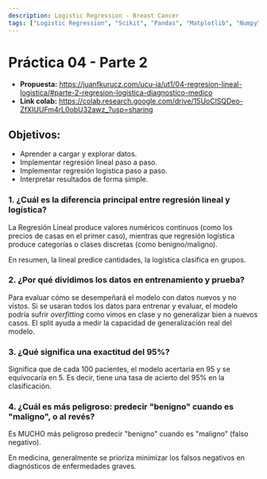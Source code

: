 ```yaml
---
description: Logistic Regression - Breast Cancer
tags: ["Logistic Regression", "Scikit", "Pandas", "Matplotlib", "Numpy"]
---
```


# Práctica 04 - Parte 2
- **Propuesta:** https://juanfkurucz.com/ucu-ia/ut1/04-regresion-lineal-logistica/#parte-2-regresion-logistica-diagnostico-medico
- **Link colab:** https://colab.research.google.com/drive/15UoClSQDeo-ZfXIUUFm4rL0obU32awz_?usp=sharing

## Objetivos:
- Aprender a cargar y explorar datos.
- Implementar regresión lineal paso a paso.
- Implementar regresión logística paso a paso.
- Interpretar resultados de forma simple.

### 1. ¿Cuál es la diferencia principal entre regresión lineal y logística?
La Regresión Lineal produce valores numéricos continuos (como los precios de casas en el primer caso), mientras que
regresión logística produce categorías o clases discretas (como benigno/maligno).

En resumen, la lineal predice cantidades, la logística clasifica en grupos.

### 2. ¿Por qué dividimos los datos en entrenamiento y prueba?
Para evaluar cómo se desempeñará el modelo con datos nuevos y no vistos. Si se usaran todos los datos para entrenar y
evaluar, el modelo podría sufrir *overfitting* como vimos en clase y no generalizar bien a nuevos casos. El split ayuda
a medir la capacidad de generalización real del modelo.

### 3. ¿Qué significa una exactitud del 95%?
Significa que de cada 100 pacientes, el modelo acertaría en 95 y se equivocaría en 5. Es decir, tiene una tasa de
acierto del 95% en la clasificación.

### 4. ¿Cuál es más peligroso: predecir "benigno" cuando es "maligno", o al revés?
Es MUCHO más peligroso predecir "benigno" cuando es "maligno" (falso negativo).

En medicina, generalmente se prioriza minimizar los falsos negativos en diagnósticos de enfermedades graves.